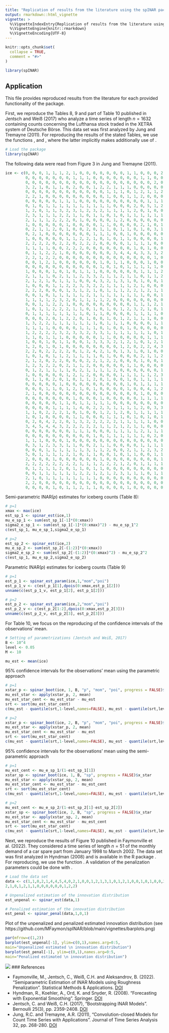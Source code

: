```yaml
---
title: "Replication of results from the literature using the spINAR package"
output: rmarkdown::html_vignette
vignette: >
  %\VignetteIndexEntry{Replication of results from the literature using the spINAR package}
  %\VignetteEngine{knitr::rmarkdown}
  %\VignetteEncoding{UTF-8}
---
```


```r
knitr::opts_chunk$set(
  collapse = TRUE,
  comment = "#>"
)
```

```r
library(spINAR)
```

## Application

This file provides reproduced results from the literature for each provided functionality of the \textit{spINAR} package. 

First, we reproduce the Tables 8, 9 and part of Table 10 published in Jentsch and Weiß (2017) who analyze a time series of length $n=1632$ containing counts concerning the Lufthansa stock traded in the XETRA system of Deutsche Börse. This data set was first analyzed by Jung and Tremayne (2011). For reproducing the results of the stated Tables, we use the functions \texttt{spinar\_est}, \texttt{spinar\_est\_par} and \texttt{spinar\_boot}, where the latter implicitly makes additionally use of \texttt{spinar\_sim}.  

``` r
# Load the package
library(spINAR)
```

The following data were read from Figure 3 in Jung and Tremayne (2011).

``` r
ice <- c(0, 0, 0, 1, 1, 1, 2, 1, 0, 0, 0, 0, 0, 0, 0, 1, 1, 0, 0, 0, 2, 1, 0, 0,
         0, 0, 0, 0, 0, 0, 0, 1, 1, 1, 0, 0, 0, 0, 0, 0, 0, 1, 1, 0, 0, 0, 0, 1,
         0, 0, 0, 0, 0, 0, 0, 0, 0, 0, 0, 0, 0, 0, 0, 0, 0, 0, 0, 2, 0, 0, 1, 2,
         3, 2, 1, 0, 1, 1, 0, 2, 0, 0, 1, 2, 2, 1, 1, 1, 0, 0, 0, 0, 0, 2, 2, 0,
         0, 0, 0, 0, 0, 0, 0, 0, 0, 0, 0, 0, 1, 1, 1, 0, 1, 2, 1, 1, 2, 2, 2, 1,
         2, 2, 1, 0, 0, 0, 0, 0, 0, 0, 0, 0, 1, 0, 0, 1, 1, 2, 0, 0, 0, 0, 0, 0,
         0, 0, 0, 0, 0, 1, 1, 1, 0, 0, 0, 0, 0, 0, 0, 0, 0, 0, 1, 1, 1, 2, 1, 1,
         0, 1, 0, 1, 1, 1, 1, 1, 1, 1, 1, 1, 1, 0, 0, 0, 2, 0, 5, 1, 2, 0, 0, 0,
         1, 2, 0, 1, 1, 3, 2, 3, 1, 2, 3, 2, 1, 1, 1, 1, 2, 0, 1, 0, 0, 1, 1, 1,
         2, 3, 1, 1, 1, 2, 2, 1, 1, 0, 1, 1, 0, 1, 0, 1, 1, 1, 1, 1, 1, 1, 1, 1,
         2, 1, 1, 1, 2, 2, 2, 0, 1, 0, 0, 0, 0, 1, 2, 0, 0, 0, 0, 0, 0, 1, 1, 1, 
         1, 0, 0, 0, 0, 0, 1, 0, 0, 0, 0, 1, 1, 0, 0, 0, 0, 2, 1, 0, 1, 0, 0, 1,
         0, 2, 1, 1, 2, 0, 1, 0, 0, 2, 0, 1, 1, 0, 1, 1, 0, 1, 0, 3, 1, 1, 2, 0,
         0, 2, 1, 0, 0, 0, 0, 0, 0, 0, 1, 1, 1, 0, 0, 1, 0, 0, 0, 0, 0, 0, 0, 0,
         1, 0, 0, 0, 0, 0, 1, 1, 2, 2, 1, 0, 1, 0, 1, 1, 0, 0, 0, 0, 1, 1, 0, 2,
         2, 2, 2, 2, 0, 2, 2, 0, 2, 2, 2, 0, 0, 0, 0, 1, 1, 1, 1, 0, 0, 0, 0, 0, 
         1, 1, 1, 1, 0, 0, 2, 2, 2, 0, 0, 0, 0, 0, 0, 0, 1, 0, 1, 0, 0, 0, 0, 0,
         0, 1, 1, 2, 2, 1, 0, 0, 0, 0, 0, 0, 0, 3, 4, 4, 4, 3, 3, 3, 2, 1, 2, 2,
         2, 2, 1, 2, 2, 0, 0, 0, 0, 0, 0, 0, 0, 0, 0, 0, 0, 0, 0, 1, 0, 1, 0, 0,
         0, 0, 1, 2, 1, 0, 0, 0, 0, 0, 0, 1, 0, 1, 1, 0, 0, 0, 1, 0, 0, 0, 0, 0, 
         0, 0, 0, 0, 0, 0, 0, 0, 0, 0, 0, 1, 0, 1, 0, 1, 1, 1, 1, 1, 0, 0, 0, 1, 
         1, 0, 0, 0, 1, 0, 1, 0, 1, 1, 1, 0, 0, 0, 0, 0, 0, 1, 1, 1, 2, 0, 1, 2, 
         2, 1, 1, 1, 0, 2, 1, 1, 2, 3, 3, 2, 1, 1, 2, 1, 1, 0, 1, 1, 2, 3, 2, 2,
         2, 1, 2, 1, 0, 1, 1, 1, 0, 0, 4, 3, 2, 1, 3, 1, 0, 1, 0, 0, 1, 0, 0, 0, 
         1, 0, 0, 0, 1, 1, 2, 2, 3, 3, 2, 2, 1, 1, 1, 1, 2, 1, 0, 0, 0, 0, 0, 1, 
         2, 2, 2, 0, 0, 0, 1, 3, 1, 2, 1, 0, 1, 1, 1, 2, 2, 1, 2, 1, 1, 1, 0, 1, 
         0, 0, 1, 0, 1, 1, 1, 1, 1, 2, 1, 1, 1, 1, 1, 1, 1, 1, 0, 0, 1, 1, 1, 1,
         1, 1, 1, 1, 2, 3, 2, 0, 1, 1, 1, 1, 2, 0, 0, 0, 0, 0, 0, 0, 0, 2, 2, 1,
         0, 0, 1, 1, 2, 2, 1, 0, 0, 0, 0, 0, 0, 0, 0, 0, 1, 1, 1, 2, 1, 1, 1, 1,
         1, 0, 1, 1, 2, 2, 2, 1, 1, 0, 1, 0, 1, 0, 1, 2, 3, 2, 1, 0, 1, 0, 0, 0,
         0, 1, 1, 1, 1, 1, 1, 1, 1, 0, 1, 1, 0, 0, 0, 0, 1, 1, 1, 1, 0, 0, 0, 0,
         0, 0, 0, 2, 0, 1, 2, 2, 0, 1, 0, 0, 1, 0, 1, 2, 1, 1, 1, 0, 0, 2, 0, 1,
         1, 3, 2, 2, 1, 1, 1, 1, 1, 1, 1, 0, 1, 1, 1, 0, 0, 0, 0, 1, 1, 1, 0, 2,
         1, 1, 1, 1, 0, 0, 0, 0, 1, 1, 1, 0, 1, 0, 0, 1, 0, 0, 0, 0, 0, 3, 3, 5,
         1, 2, 2, 2, 2, 3, 2, 3, 3, 2, 3, 3, 1, 1, 1, 1, 1, 1, 1, 0, 1, 0, 0, 1,
         1, 1, 0, 1, 1, 1, 0, 0, 0, 0, 0, 1, 1, 0, 0, 0, 0, 0, 1, 1, 1, 1, 1, 3,
         1, 0, 0, 1, 0, 1, 1, 0, 0, 1, 3, 3, 3, 2, 1, 2, 1, 0, 1, 2, 1, 2, 1, 1,
         1, 2, 0, 1, 0, 1, 0, 0, 0, 0, 0, 0, 0, 0, 1, 2, 0, 2, 2, 4, 3, 2, 0, 2,
         2, 2, 0, 2, 2, 2, 2, 0, 1, 2, 4, 2, 1, 0, 1, 3, 1, 0, 1, 0, 0, 0, 0, 1,
         1, 0, 1, 0, 1, 1, 2, 1, 1, 1, 1, 0, 1, 0, 0, 0, 0, 2, 1, 1, 2, 2, 2, 0,
         2, 1, 2, 0, 2, 2, 0, 0, 0, 2, 2, 1, 2, 2, 0, 0, 0, 1, 0, 0, 1, 1, 0, 0,
         1, 2, 3, 2, 2, 0, 2, 1, 1, 2, 0, 0, 0, 0, 0, 1, 1, 0, 0, 0, 0, 0, 0, 0,
         0, 1, 2, 1, 1, 1, 1, 0, 2, 1, 1, 1, 1, 2, 0, 0, 0, 0, 0, 0, 1, 0, 0, 1,
         1, 0, 0, 0, 0, 0, 1, 2, 1, 2, 0, 0, 0, 0, 1, 1, 1, 1, 1, 2, 3, 2, 2, 0,
         0, 1, 1, 0, 2, 0, 1, 0, 1, 1, 2, 0, 1, 0, 0, 1, 0, 1, 1, 1, 1, 1, 1, 1,
         0, 0, 0, 0, 0, 1, 0, 0, 0, 0, 0, 0, 0, 0, 0, 1, 0, 1, 1, 1, 1, 1, 1, 1,
         0, 0, 0, 1, 1, 0, 1, 2, 1, 0, 1, 0, 0, 0, 0, 1, 0, 0, 4, 1, 2, 1, 1, 3,
         2, 1, 0, 0, 0, 0, 0, 0, 0, 0, 0, 0, 0, 0, 0, 0, 0, 1, 0, 0, 0, 0, 0, 0,
         0, 0, 0, 0, 0, 0, 0, 1, 0, 0, 0, 1, 0, 0, 0, 0, 0, 1, 1, 1, 1, 0, 0, 0,
         0, 0, 0, 0, 0, 1, 1, 0, 1, 1, 1, 1, 1, 0, 0, 0, 0, 0, 0, 0, 0, 0, 1, 0,
         0, 0, 0, 0, 1, 1, 1, 1, 4, 0, 2, 2, 3, 1, 1, 1, 1, 2, 0, 3, 3, 2, 1, 1,
         1, 1, 0, 2, 2, 2, 1, 0, 1, 0, 0, 1, 2, 1, 2, 0, 1, 1, 1, 1, 1, 1, 0, 1,
         1, 0, 1, 0, 0, 0, 0, 1, 1, 0, 0, 0, 1, 1, 1, 0, 1, 0, 1, 0, 1, 1, 2, 0,
         0, 2, 0, 4, 2, 2, 0, 1, 3, 2, 2, 2, 2, 2, 1, 1, 1, 1, 1, 0, 0, 0, 0, 1,
         3, 4, 5, 4, 4, 3, 2, 2, 2, 2, 2, 1, 1, 2, 1, 2, 1, 1, 0, 0, 0, 0, 0, 0,
         0, 0, 0, 0, 0, 0, 0, 1, 1, 1, 0, 0, 0, 1, 1, 1, 1, 2, 1, 1, 1, 0, 0, 1,
         0, 0, 0, 0, 0, 0, 0, 0, 0, 0, 1, 0, 1, 1, 1, 1, 1, 1, 0, 2, 0, 0, 0, 1,
         1, 1, 1, 0, 0, 0, 1, 0, 0, 0, 0, 0, 0, 0, 0, 0, 0, 0, 0, 0, 0, 2, 2, 1,
         0, 3, 1, 2, 3, 3, 1, 1, 0, 0, 2, 1, 1, 0, 0, 0, 0, 1, 1, 1, 1, 1, 1, 2,
         0, 0, 0, 1, 1, 1, 1, 1, 1, 3, 1, 1, 2, 0, 0, 2, 1, 1, 2, 3, 2, 7, 3, 6,
         5, 0, 1, 1, 1, 1, 2, 1, 0, 1, 1, 0, 0, 1, 0, 1, 1, 0, 0, 1, 1, 1, 1, 0,
         2, 0, 0, 0, 1, 0, 0, 0, 0, 0, 0, 1, 0, 0, 0, 0, 0, 0, 0, 0, 1, 2, 0, 0,
         2, 2, 2, 2, 2, 2, 2, 2, 1, 1, 1, 2, 2, 2, 1, 2, 0, 1, 1, 1, 1, 1, 1, 2,
         0, 1, 2, 1, 1, 2, 0, 1, 1, 0, 1, 1, 0, 0, 0, 0, 0, 0, 0, 0, 0, 0, 0, 0,
         0, 0, 1, 1, 1, 1, 1, 1, 2, 2, 1, 2, 1, 2, 3, 1, 1, 1, 0, 1, 1, 1, 2, 1,
         2, 1, 0, 1, 1, 1, 1, 1, 1, 1, 1, 0, 0, 0, 0, 0, 0, 0, 0, 0, 0, 0, 0, 1,
         2, 2, 0, 0, 0, 0, 0, 0, 0, 0, 0, 0, 0, 0, 0, 0, 0, 0, 0, 0, 0, 0, 0, 0,
         0, 0, 0, 0, 1, 0, 1, 1, 2, 1, 1, 0, 0, 0, 0, 1, 0, 0, 0, 0, 0, 0, 0, 0)
```

Semi-parametric INAR($p$) estimates for iceberg counts (Table 8):

``` r
# p=1
xmax <- max(ice)
est_sp_1 <- spinar_est(ice,1)
mu_e_sp_1 <- sum(est_sp_1[-1]*(0:xmax))
sigma2_e_sp_1 <- sum(est_sp_1[-1]*(0:xmax)^2) - mu_e_sp_1^2
c(est_sp_1, mu_e_sp_1,sigma2_e_sp_1)

# p=2
est_sp_2 <- spinar_est(ice,2)
mu_e_sp_2 <- sum(est_sp_2[-(1:2)]*(0:xmax))
sigma2_e_sp_2 <- sum(est_sp_2[-(1:2)]*(0:xmax)^2) - mu_e_sp_2^2
c(est_sp_1, mu_e_sp_2,sigma2_e_sp_2)
```
Parametric INAR($p$) estimates for iceberg counts (Table 9)

``` r
# p=1
est_p_1 <- spinar_est_param(ice,1,"mom","poi")
est_p_1_v <- c(est_p_1[1],dpois(0:xmax,est_p_1[2]))
unname(c(est_p_1_v, est_p_1[2], est_p_1[2]))

# p=2
est_p_2 <- spinar_est_param(ice,2,"mom","poi")
est_p_2_v <- c(est_p_2[1:2],dpois(0:xmax,est_p_2[3]))
unname(c(est_p_2_v, est_p_2[3], est_p_2[3]))
```
For Table 10, we focus on the reproducing of the confidence intervals of the observations' mean.

```r
# Setting of parametrizations (Jentsch and Weiß, 2017)
B <- 10^4
level <- 0.05
M <- 10

mu_est <- mean(ice)
```

95\% confidence intervals for the observations' mean using the parametric approach

```r
# p=1
xstar_p <- spinar_boot(ice, 1, B, "p", "mom", "poi", progress = FALSE)$x_star
mu_est_star <- apply(xstar_p, 2, mean)
mu_est_star_cent <- mu_est_star - mu_est
srt <- sort(mu_est_star_cent)
c(mu_est - quantile(srt,1-level,names=FALSE), mu_est - quantile(srt,level,names=FALSE))

# p=2
xstar_p <- spinar_boot(ice, 2, B, "p", "mom", "poi", progress = FALSE)$x_star
mu_est_star <- apply(xstar_p, 2, mean)
mu_est_star_cent <- mu_est_star - mu_est
srt <- sort(mu_est_star_cent)
c(mu_est - quantile(srt,1-level,names=FALSE), mu_est - quantile(srt,level,names=FALSE))
```

95\% confidence intervals for the observations' mean using the semi-parametric approach

```r
# p=1
mu_est_cent <- mu_e_sp_1/(1-est_sp_1[1])
xstar_sp <- spinar_boot(ice, 1, B, "sp", progress = FALSE)$x_star
mu_est_star <- apply(xstar_sp, 2, mean)
mu_est_star_cent <- mu_est_star - mu_est_cent
srt <- sort(mu_est_star_cent)
c(mu_est - quantile(srt,1-level,names=FALSE), mu_est - quantile(srt,level,names=FALSE))

# p=2
mu_est_cent <- mu_e_sp_2/(1-est_sp_2[1]-est_sp_2[2])
xstar_sp <- spinar_boot(ice, 2, B, "sp", progress = FALSE)$x_star
mu_est_star <- apply(xstar_sp, 2, mean)
mu_est_star_cent <- mu_est_star - mu_est_cent
srt <- sort(mu_est_star_cent)
c(mu_est - quantile(srt,1-level,names=FALSE), mu_est - quantile(srt,level,names=FALSE))
```

Next, we reproduce the results of Figure 10 published in Faymonville et al. (2022). They considered a time series of length $n=51$ of the monthly demand of a car spare part from January 1998 to March 2002. The data set was first analyzed in Hyndman (2008) and is available in the R package \textit{expsmooth}. For reproducing, we use the function \texttt{spinar_penal}. A validation of the penalization parameters could be done with \texttt{spinar_penal_val}.

```r
# Load the data set
data <- c(1,1,0,2,1,4,4,5,4,0,2,1,0,0,1,2,1,3,1,0,1,2,1,0,0,1,0,1,0,0,2,0,2,2,0,
2,1,0,1,2,1,1,0,0,0,0,0,0,1,2,2)
```

```r
# Unpenalized estimation of the innovation distribution 
est_unpenal <- spinar_est(data,1)

# Penalized estimation of the innovation distribution
est_penal <- spinar_penal(data,1,0,1)
```

Plot of the unpenalized and penalized estimated innovation distribution (see https://github.com/MFaymon/spINAR/blob/main/vignettes/barplots.png)

```r
par(mfrow=c(1,2))
barplot(est_unpenal[-1], ylim=c(0,1),names.arg=0:5,
main="Unpenalized estimated \n innovation distribution")
barplot(est_penal[-1], ylim=c(0,1),names.arg=0:5,
main="Penalized estimated \n innovation distribution")
```

![](https://github.com/MFaymon/spINAR/blob/main/vignettes/barplots.png)
### References

* Faymonville, M., Jentsch, C., Weiß, C.H. and Aleksandrov, B. (2022). "Semiparametric Estimation of INAR Models using Roughness Penalization". Statistical Methods & Applications. [DOI](https://doi.org/10.1007/s10260-022-00655-0)
* Hyndman, R., Koehler, A., Ord, K. and Snyder, R. (2008). "Forecasting with Exponential Smoothing". Springer. [DOI](https://doi.org/10.1007/978-3-540-71918-2)
* Jentsch, C. and Weiß, C.H. (2017), “Bootstrapping INAR Models”. Bernoulli 25(3), pp. 2359-2408. [DOI](https://doi.org/10.3150/18-BEJ1057)
* Jung, R.C. and Tremayne, A.R. (2011), “Convolution-closed Models for Count Time Series with Applications”. Journal of Time Series Analysis 32, pp. 268-280. [DOI](https://doi.org/10.1111/j.1467-9892.2010.00697.x)

